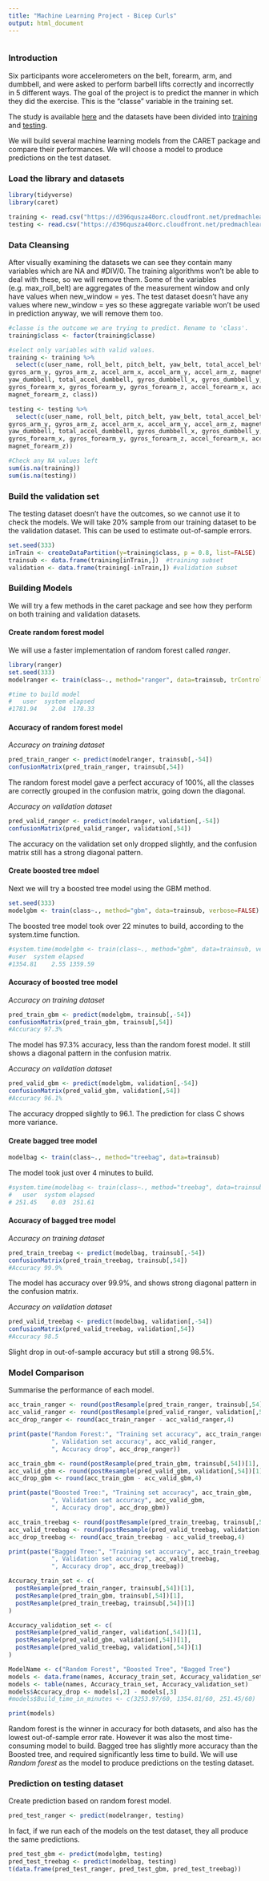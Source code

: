 ```yaml
---
title: "Machine Learning Project - Bicep Curls"
output: html_document
---
```


```r
```

### Introduction

Six participants wore accelerometers on the belt, forearm, arm, and dumbbell, and were asked to perform barbell lifts correctly and incorrectly in 5 different ways. The goal of the project is to predict the manner in which they did the exercise. This is the "classe" variable in the training set.  

The study is available [here](http://web.archive.org/web/20161224072740/http:/groupware.les.inf.puc-rio.br/har) and the datasets have been divided into [training](https://d396qusza40orc.cloudfront.net/predmachlearn/pml-training.csv) and [testing](https://d396qusza40orc.cloudfront.net/predmachlearn/pml-testing.csv).  

We will build several machine learning models from the CARET package and compare their performances. We will choose a model to produce predictions on the test dataset.  

### Load the library and datasets ###
```r
library(tidyverse)
library(caret)

training <- read.csv("https://d396qusza40orc.cloudfront.net/predmachlearn/pml-training.csv")
testing <- read.csv("https://d396qusza40orc.cloudfront.net/predmachlearn/pml-testing.csv")
```

### Data Cleansing ###

After visually examining the datasets we can see they contain many variables which are NA and #DIV/0. The training algorithms won't be able to deal with these, so we will remove them. Some of the variables (e.g. max_roll_belt) are aggregates of the measurement window and only have values when new_window = yes. The test dataset doesn't have any values where new_window = yes so these aggregate variable won't be used in prediction anyway, we will remove them too.
```r
#classe is the outcome we are trying to predict. Rename to 'class'.
training$class <- factor(training$classe)

#select only variables with valid values.
training <- training %>% 
  select(c(user_name, roll_belt, pitch_belt, yaw_belt, total_accel_belt, gyros_belt_x, gyros_belt_y, gyros_belt_z, accel_belt_x, accel_belt_y, accel_belt_z, magnet_belt_x, magnet_belt_y, magnet_belt_z, roll_arm, pitch_arm, yaw_arm, total_accel_arm, gyros_arm_x, 
gyros_arm_y, gyros_arm_z, accel_arm_x, accel_arm_y, accel_arm_z, magnet_arm_x, magnet_arm_y, magnet_arm_z, roll_dumbbell, pitch_dumbbell, 
yaw_dumbbell, total_accel_dumbbell, gyros_dumbbell_x, gyros_dumbbell_y, gyros_dumbbell_z, accel_dumbbell_x, accel_dumbbell_y, accel_dumbbell_z, magnet_dumbbell_x, magnet_dumbbell_y, magnet_dumbbell_z, roll_forearm, pitch_forearm, yaw_forearm, total_accel_forearm, 
gyros_forearm_x, gyros_forearm_y, gyros_forearm_z, accel_forearm_x, accel_forearm_y, accel_forearm_z, magnet_forearm_x, magnet_forearm_y, 
magnet_forearm_z, class))

testing <- testing %>% 
  select(c(user_name, roll_belt, pitch_belt, yaw_belt, total_accel_belt, gyros_belt_x, gyros_belt_y, gyros_belt_z, accel_belt_x, accel_belt_y, accel_belt_z, magnet_belt_x, magnet_belt_y, magnet_belt_z, roll_arm, pitch_arm, yaw_arm, total_accel_arm, gyros_arm_x, 
gyros_arm_y, gyros_arm_z, accel_arm_x, accel_arm_y, accel_arm_z, magnet_arm_x, magnet_arm_y, magnet_arm_z, roll_dumbbell, pitch_dumbbell, 
yaw_dumbbell, total_accel_dumbbell, gyros_dumbbell_x, gyros_dumbbell_y, gyros_dumbbell_z, accel_dumbbell_x, accel_dumbbell_y, accel_dumbbell_z, magnet_dumbbell_x, magnet_dumbbell_y, magnet_dumbbell_z, roll_forearm, pitch_forearm, yaw_forearm, total_accel_forearm, 
gyros_forearm_x, gyros_forearm_y, gyros_forearm_z, accel_forearm_x, accel_forearm_y, accel_forearm_z, magnet_forearm_x, magnet_forearm_y, 
magnet_forearm_z))

#Check any NA values left
sum(is.na(training))
sum(is.na(testing))
```  


### Build the validation set  

The testing dataset doesn't have the outcomes, so we cannot use it to check the models. We will take 20% sample from our training dataset to be the validation dataset. This can be used to estimate out-of-sample errors.

```r
set.seed(333)
inTrain <- createDataPartition(y=training$class, p = 0.8, list=FALSE)
trainsub <- data.frame(training[inTrain,])  #training subset
validation <- data.frame(training[-inTrain,]) #validation subset
```

### Building Models

We will try a few methods in the caret package and see how they perform on both training and validation datasets.

#### Create random forest model

We will use a faster implementation of random forest called *ranger*.
```r
library(ranger)
set.seed(333)
modelranger <- train(class~., method="ranger", data=trainsub, trControl=trainControl(number=4))

#time to build model
#   user  system elapsed 
#1781.94    2.04  178.33 
```

#### Accuracy of random forest model

*Accuracy on training dataset*
```r
pred_train_ranger <- predict(modelranger, trainsub[,-54])
confusionMatrix(pred_train_ranger, trainsub[,54])
```
The random forest model gave a perfect accuracy of 100%, all the classes are correctly grouped in the confusion matrix, going down the diagonal.  

*Accuracy on validation dataset*
```r
pred_valid_ranger <- predict(modelranger, validation[,-54])
confusionMatrix(pred_valid_ranger, validation[,54])
```
The accuracy on the validation set only dropped slightly, and the confusion matrix still has a strong diagonal pattern.  


#### Create boosted tree mdoel

Next we will try a boosted tree model using the GBM method.
```r
set.seed(333)
modelgbm <- train(class~., method="gbm", data=trainsub, verbose=FALSE)
```

The boosted tree model took over 22 minutes to build, according to the system.time function.
```r
#system.time(modelgbm <- train(class~., method="gbm", data=trainsub, verbose=FALSE))
#user  system elapsed 
#1354.81    2.55 1359.59 
```

#### Accuracy of boosted tree model

*Accuracy on training dataset*  
```r
pred_train_gbm <- predict(modelgbm, trainsub[,-54])
confusionMatrix(pred_train_gbm, trainsub[,54])
#Accuracy 97.3%
```
The model has 97.3% accuracy, less than the random forest model. It still shows a diagonal pattern in the confusion matrix.

*Accuracy on validation dataset*
```r
pred_valid_gbm <- predict(modelgbm, validation[,-54])
confusionMatrix(pred_valid_gbm, validation[,54])
#Accuracy 96.1%
```
The accuracy dropped slightly to 96.1. The prediction for class C shows more variance.


#### Create bagged tree model
```r
modelbag <- train(class~., method="treebag", data=trainsub)
```

The model took just over 4 minutes to build.
```r
#system.time(modelbag <- train(class~., method="treebag", data=trainsub))
#   user  system elapsed 
# 251.45    0.03  251.61
```

#### Accuracy of bagged tree model

*Accuracy on training dataset*
```r
pred_train_treebag <- predict(modelbag, trainsub[,-54])
confusionMatrix(pred_train_treebag, trainsub[,54])
#Accuracy 99.9%
```
The model has accuracy over 99.9%, and shows strong diagonal pattern in the confusion matrix.


*Accuracy on validation dataset*
```r
pred_valid_treebag <- predict(modelbag, validation[,-54])
confusionMatrix(pred_valid_treebag, validation[,54])
#Accuracy 98.5
```
Slight drop in out-of-sample accuracy but still a strong 98.5%.  


### Model Comparison

Summarise the performance of each model.
```r

acc_train_ranger <- round(postResample(pred_train_ranger, trainsub[,54])[1], 4)
acc_valid_ranger <- round(postResample(pred_valid_ranger, validation[,54])[1], 4)
acc_drop_ranger <- round(acc_train_ranger - acc_valid_ranger,4)

print(paste("Random Forest:", "Training set accuracy", acc_train_ranger, 
            ", Validation set accuracy", acc_valid_ranger, 
            ", Accuracy drop", acc_drop_ranger))

acc_train_gbm <- round(postResample(pred_train_gbm, trainsub[,54])[1], 4)
acc_valid_gbm <- round(postResample(pred_valid_gbm, validation[,54])[1], 4)
acc_drop_gbm <- round(acc_train_gbm - acc_valid_gbm,4)

print(paste("Boosted Tree:", "Training set accuracy", acc_train_gbm, 
            ", Validation set accuracy", acc_valid_gbm, 
            ", Accuracy drop", acc_drop_gbm))

acc_train_treebag <- round(postResample(pred_train_treebag, trainsub[,54])[1], 4)
acc_valid_treebag <- round(postResample(pred_valid_treebag, validation[,54])[1], 4)
acc_drop_treebag <- round(acc_train_treebag - acc_valid_treebag,4)

print(paste("Bagged Tree:", "Training set accuracy", acc_train_treebag, 
            ", Validation set accuracy", acc_valid_treebag, 
            ", Accuracy drop", acc_drop_treebag))

```

```r
Accuracy_train_set <- c(
  postResample(pred_train_ranger, trainsub[,54])[1],
  postResample(pred_train_gbm, trainsub[,54])[1],
  postResample(pred_train_treebag, trainsub[,54])[1]
)

Accuracy_validation_set <- c(
  postResample(pred_valid_ranger, validation[,54])[1],
  postResample(pred_valid_gbm, validation[,54])[1],
  postResample(pred_valid_treebag, validation[,54])[1]
)

ModelName <- c("Random Forest", "Boosted Tree", "Bagged Tree")
models <- data.frame(names, Accuracy_train_set, Accuracy_validation_set)
models <- table(names, Accuracy_train_set, Accuracy_validation_set)
models$Accuracy_drop <- models[,2] - models[,3]
#models$Build_time_in_minutes <- c(3253.97/60, 1354.81/60, 251.45/60)

print(models)
```
Random forest is the winner in accuracy for both datasets, and also has the lowest out-of-sample error rate. However it was also the most time-consuming model to build. Bagged tree has slightly more accuracy than the Boosted tree, and required significantly less time to build. We will use *Random forest* as the model to produce predictions on the testing dataset.  

### Prediction on testing dataset
Create prediction based on random forest model.
```r
pred_test_ranger <- predict(modelranger, testing)
```

In fact, if we run each of the models on the test dataset, they all produce the same predictions.
```r
pred_test_gbm <- predict(modelgbm, testing)
pred_test_treebag <- predict(modelbag, testing)
t(data.frame(pred_test_ranger, pred_test_gbm, pred_test_treebag))
```

